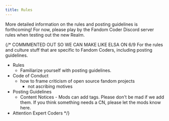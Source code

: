 ```yaml
---
title: Rules
---
```


More detailed information on the rules and posting guidelines is forthcoming!
For now, please play by the Fandom Coder Discord server rules when testing out
the new Realm.

{/\* COMMMENTED OUT SO WE CAN MAKE LIKE ELSA ON 6/9 For the rules and culture
stuff that are specific to Fandom Coders, including posting guidelines.

- Rules
  - Familiarize yourself with posting guidelines.
- Code of Conduct
  - how to frame criticism of open source fandom projects
    - not ascribing motives
- Posting Guidelines
  - Content Notices - Mods can add tags. Please don't be mad if we add them. If
    you think something needs a CN, please let the mods know here.
- Attention Expert Coders \*/}
